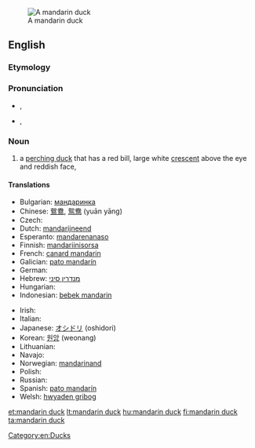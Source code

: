 [[Image:Mandarin.duck.arp.jpg|thumb|A mandarin duck]]
==English==

===Etymology===
{{rfe}}

===Pronunciation===
* {{a|UK}} {{IPA|/ˈmændərɪn dʌk/}}, {{X-SAMPA|/"m{nd@rIn dVk/}}
* {{a|US}} {{IPA|/ˈmændərɪn dʌk/}}, {{X-SAMPA|/"m{nd@rIn dVk/}}
*: {{rhymes|ʌk}}

===Noun===
{{wikipedia}}
{{en-noun|head=[[mandarin]] [[duck]]}}

# a [[perching duck]] that has a red bill, large white [[crescent]] above the eye and reddish face, {{spelink|Aix galericulata}}

====Translations====
{{trans-top|bird}}
* Bulgarian: [[мандаринка]] {{f}}
* Chinese: [[鴛鴦]], [[鸳鸯]] (yuān yāng)
* Czech: {{t-|cs|kachnička mandarinská|f}}
* Dutch: [[mandarijneend]]
* Esperanto: [[mandarenanaso]]
* Finnish: [[mandariinisorsa]]
* French: [[canard mandarin]] {{m}}
* Galician: [[pato mandarín]] {{m}}
* German: {{t+|de|Mandarinente|f}}
* Hebrew: [[מנדרין סיני]] {{m}}
* Hungarian: {{t+|hu|mandarinréce}}
* Indonesian: [[bebek mandarin]]
{{trans-mid}}
* Irish: {{t-|ga|lacha mhandrach|f}}
* Italian: {{t-|it|anatra mandarina|f}}
* Japanese: [[オシドリ]] (oshidori)
* Korean: [[원앙]] (weonang)
* Lithuanian: {{t+|lt|mandarininė antis}}
* Navajo: {{tø|nv|Náátsʼózídę́ę́ʼ naalʼeełí}}
* Norwegian: [[mandarinand]]
* Polish: {{t+|pl|mandarynka|f}}
* Russian: {{t+|ru|мандаринка|f}}
* Spanish: [[pato mandarín]] {{m}}
* Welsh: [[hwyaden gribog]]
{{trans-bottom}}

[[Category:en:Ducks]]

[[et:mandarin duck]]
[[lt:mandarin duck]]
[[hu:mandarin duck]]
[[fi:mandarin duck]]
[[ta:mandarin duck]]